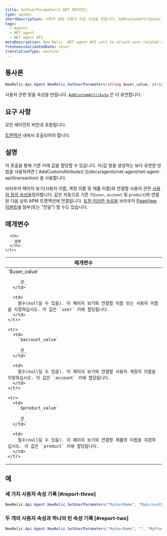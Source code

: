 ```yaml
---
title: SetUserParameters(.NET 에이전트)
type: apiDoc
shortDescription: 사용자 관련 사용자 지정 속성을 만듭니다. AddCustomAttribute()가 더 유연합니다.
tags:
  - Agents
  - NET agent
  - NET agent API
metaDescription: New Relic .NET agent API call to attach user-related custom attributes to APM and browser events.
freshnessValidatedDate: never
translationType: machine
---
```


## 통사론

```cs
NewRelic.Api.Agent.NewRelic.SetUserParameters(string $user_value, string $account_value, string $product_value)
```

사용자 관련 맞춤 속성을 만듭니다. [`AddCustomAttribute`](/docs/apm/agents/net-agent/net-agent-api/itransaction/#addcustomattribute) 은 더 유연합니다.

## 요구 사항

모든 에이전트 버전과 호환됩니다.

[트랜잭션](/docs/accounts-partnerships/education/getting-started-new-relic/glossary#transaction) 내에서 호출되어야 합니다.

## 설명

<Callout variant="tip">
  이 호출을 통해 기존 키에 값을 할당할 수 있습니다. 키/값 쌍을 생성하는 보다 유연한 방법을 사용하려면 [`AddCustomAttribute()`](/docs/agents/net-agent/net-agent-api/itransaction) 을 사용합니다.
</Callout>

브라우저 페이지 보기(사용자 이름, 계정 이름 및 제품 이름)와 연결할 사용자 관련 [사용자 정의 속성을](/docs/apm/agents/net-agent/net-agent-api/itransaction/#addcustomattribute)정의합니다. 값은 자동으로 기존 키(`user`, `account` 및 `product`)와 연결된 다음 상위 APM 트랜잭션에 연결됩니다. [또한 이러한 속성을](/docs/insights/new-relic-insights/decorating-events/insights-custom-attributes#forwarding-attributes) 브라우저 [PageView 이벤트에](/docs/agents/manage-apm-agents/agent-metrics/agent-attributes#destinations) 첨부(또는 "전달") 할 수도 있습니다.

## 매개변수

<table>
  <thead>
    <tr>
      <th width="25%">
        매개변수
      </th>

      <th>
        설명
      </th>
    </tr>
  </thead>

  <tbody>
    <tr>
      <td>
        `$user_value`

        _끈_
      </td>

      <td>
        필수(null일 수 있음). 이 페이지 보기와 연결할 이름 또는 사용자 이름을 지정하십시오. 이 값은 `user` 키에 할당됩니다.
      </td>
    </tr>

    <tr>
      <td>
        `$account_value`

        _끈_
      </td>

      <td>
        필수(null일 수 있음). 이 페이지 보기와 연결할 사용자 계정의 이름을 지정하십시오. 이 값은 `account` 키에 할당됩니다.
      </td>
    </tr>

    <tr>
      <td>
        `$product_value`

        _끈_
      </td>

      <td>
        필수(null일 수 있음). 이 페이지 보기와 연결할 제품의 이름을 지정하십시오. 이 값은 `product` 키에 할당됩니다.
      </td>
    </tr>
  </tbody>
</table>

## 예

### 세 가지 사용자 속성 기록 [#report-three]

```cs
NewRelic.Api.Agent.NewRelic.SetUserParameters("MyUserName", "MyAccountName", "MyProductName");
```

### 두 개의 사용자 속성과 하나의 빈 속성 기록 [#report-two]

```cs
NewRelic.Api.Agent.NewRelic.SetUserParameters("MyUserName", "", "MyProductName");
```